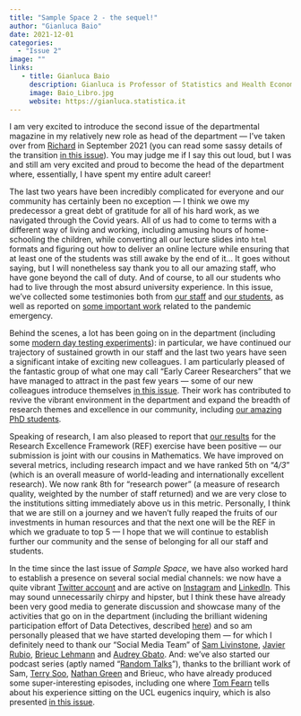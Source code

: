 ```yaml
---
title: "Sample Space 2 - the sequel!" 
author: "Gianluca Baio"
date: 2021-12-01
categories:
  - "Issue 2"
image: "" 
links: 
   - title: Gianluca Baio
     description: Gianluca is Professor of Statistics and Health Economics and the head of the department (for the term 2021-2026)
     image: Baio_Libro.jpg
     website: https://gianluca.statistica.it
---
```



I am very excited to introduce the second issue of the departmental magazine in my relatively new role as head of the department --- I've taken over from [Richard](https://www.ucl.ac.uk/statistics/people/richardchandler) in September 2021 (you can read some sassy details of the transition [in this issue](LINK TO AWAY DAY ARTICLE)). You may judge me if I say this out loud, but I was and still am very excited and proud to become the head of the department where, essentially, I have spent my entire adult career! 

The last two years have been incredibly complicated for everyone and our community has certainly been no exception --- I think we owe my predecessor a great debt of gratitude for all of his hard work, as we navigated through the Covid years. All of us had to come to terms with a different way of living and working, including amusing hours of home-schooling the children, while converting all our lecture slides into `html` formats and figuring out how to deliver an online lecture while ensuring that at least one of the students was still awake by the end of it... It goes without saying, but I will nonetheless say thank you to all our amazing staff, who have gone beyond the call of duty. And of course, to all our students who had to live through the most absurd university experience. In this issue, we've collected some testimonies both from [our staff](LINK HERE) and [our students](LINK HERE TO BOTH MSc AND uniDURING COVID ARTICLES), as well as reported on [some important work](LINK TO BRIEUC) related to the pandemic emergency.

Behind the scenes, a lot has been going on in the department (including some [modern day testing experiments](LINK HERE)): in particular, we have continued our trajectory of sustained growth in our staff and the last two years have seen a significant intake of exciting new colleagues. I am particularly pleased of the fantastic group of what one may call "Early Career Researchers" that we have managed to attract in the past few years --- some of our new colleagues introduce themselves [in this issue](LINK TO PAGE). Their work has contributed to revive the vibrant environment in the department and expand the breadth of research themes and excellence in our community, including [our amazing PhD students](LINK HERE). 

Speaking of research, I am also pleased to report that [our results](https://www.ucl.ac.uk/mathematical-physical-sciences/news/2022/may/ucl-mathematics-and-ucl-statistical-science-ranked-8th-research-power-ref-2021) for the Research Excellence Framework (REF) exercise have been positive --- our submission is joint with our cousins in Mathematics. We have improved on several metrics, including research impact and we have ranked 5th on "4*/3*" (which is an overall measure of world-leading and internationally excellent research). We now rank 8th for "research power" (a measure of research quality, weighted by the number of staff returned) and we are very close to the institutions sitting immediately above us in this metric. Personally, I think that we are still on a journey and we haven't fully reaped the fruits of our investments in human resources and that the next one will be the REF in which we graduate to top 5 --- I hope that we will continue to establish further our community and the sense of belonging for all our staff and students.

In the time since the last issue of *Sample Space*, we have also worked hard to establish a presence on several social medial channels: we now have a quite vibrant [Twitter account](https://twitter.com/stats_ucl) and are active on [Instagram](https://www.instagram.com/ucl.stats) and [LinkedIn](https://linkedin.com/in/statistical-science-ucl-906b9a201/). This may sound unnecessarily chirpy and hipster, but I think these have already been very good media to generate discussion and showcase many of the activities that go on in the department (including the brilliant widening participation effort of Data Detectives, described [here](LINK HERE)) and so am personally pleased that we have started developing them --- for which I definitely need to thank our "Social Media Team" of [Sam Livinstone](https://www.ucl.ac.uk/statistics/department-information/people/dr-samuel-livingstone), [Javier Rubio](https://www.ucl.ac.uk/statistics/dr-javier-rubio-alvarez), [Brieuc Lehmann](https://brieuclehmann.github.io/) and [Audrey Gbato](https://www.ucl.ac.uk/statistics/audrey-gbato). And: we've also started our podcast series (aptly named "[Random Talks](https://soundcloud.com/uclsound/sets/sample-space)"), thanks to the brilliant work of Sam, [Terry Soo](https://www.ucl.ac.uk/statistics/dr-terry-soo), [Nathan Green](https://www.ucl.ac.uk/statistics/dr-nathan-green) and Brieuc, who have already produced some super-interesting episodes, including one where [Tom Fearn](https://www.ucl.ac.uk/statistics/people/tomfearn) tells about his experience sitting on the UCL eugenics inquiry, which is also presented [in this issue](LINK HERE).

